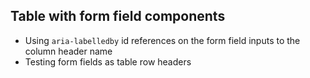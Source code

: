 
<Meta title="Guides/Accessibility/Testing/Tables With Form Fields" />

## Table with form field components

- Using `aria-labelledby` id references on the form field inputs to the column header name
- Testing form fields as table row headers

<ExampleCodeBlock code={WithFormFields} />
